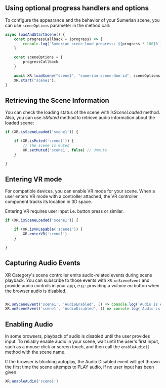 ## Using optional progress handlers and options

To configure the appearance and the behavior of your Sumerian scene, you can use `sceneOptions` parameter in the method call:

```javascript
async loadAndStartScene() {
    const progressCallback = (progress) => {
        console.log(`Sumerian scene load progress: ${progress * 100}%`);
    }

    const sceneOptions = {
        progressCallback
    }
    
    await XR.loadScene("scene1", "sumerian-scene-dom-id", sceneOptions);
    XR.start("scene1");
}
```

## Retrieving the Scene Information

You can check the loading status of the scene with *isSceneLoaded* method. Also, you can use *isMuted* method to retrieve audio information about the loaded scene:

```javascript
if (XR.isSceneLoaded('scene1')) {

    if (XR.isMuted('scene1')) {
        // The scene is muted
        XR.setMuted('scene1', false) // Unmute
    }

}
```

## Entering VR mode

For compatible devices, you can enable VR mode for your scene. When a user enters VR mode with a controller attached, the VR controller component tracks its location in 3D space. 

<Callout>
Entering VR requires user input i.e. button press or similar.
</Callout>

```javascript
if (XR.isSceneLoaded('scene1')) {

    if (XR.isVRCapable('scene1')) {
        XR.enterVR('scene1')
    }

}
```

## Capturing Audio Events

XR Category's scene controller emits audio-related events during scene playback. You can subscribe to those events with `XR.onSceneEvent` and provide audio controls in your app, e.g.: providing a *volume on* button when the browser audio is disabled.

```javascript

XR.onSceneEvent('scene1', 'AudioEnabled', () => console.log('Audio is enabled') );
XR.onSceneEvent('scene1', 'AudioDisabled', () => console.log('Audio is disabled') ));

```

## Enabling Audio

In some browsers, playback of audio is disabled until the user provides input. To reliably enable audio in your scene, wait until the user's first input, such as a mouse click or screen touch, and then call the `enableAudio()` method with the scene name.

<Callout>
If the browser is blocking autoplay, the Audio Disabled event will get thrown the first time the scene attempts to PLAY audio, if no user input has been given
</Callout>

```javascript
XR.enableAudio('scene1')
```

